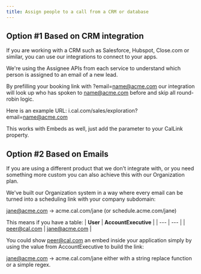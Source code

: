 ```yaml
---
title: Assign people to a call from a CRM or database
---
```


## Option #1 Based on CRM integration

If you are working with a CRM such as Salesforce, Hubspot, Close.com or similar, you can use our integrations to connect to your apps.

We're using the Assignee APIs from each service to understand which person is assigned to an email of a new lead.

By prefilling your booking link with ?email=[name@acme.com](https://cal.com/help/en/articles/) our integration will look up who has spoken to [name@acme.com](https://cal.com/help/en/articles/) before and skip all round-robin logic.

Here is an example URL: i.cal.com/sales/exploration?email=[name@acme.com](https://cal.com/help/en/articles/)

This works with Embeds as well, just add the parameter to your CalLink property.

## Option #2 Based on Emails

If you are using a different product that we don't integrate with, or you need something more custom you can also achieve this with our Organization plan.

We've built our Organization system in a way where every email can be turned into a scheduling link with your company subdomain:

[jane@acme.com](https://cal.com/help/en/articles/) → acme.cal.com/jane (or schedule.acme.com/jane)

This means if you have a table:
| **User** | **AccountExecutive** |
| --- | --- |
| [peer@cal.com](https://cal.com/help/en/articles/) | [jane@acme.com](https://cal.com/help/en/articles/) |

You could show [peer@cal.com](https://cal.com/help/en/articles/) an embed inside your application simply by using the value from AccountExecutive to build the link:

[jane@acme.com](https://cal.com/help/en/articles/) → acme.cal.com/jane either with a string replace function or a simple regex.

